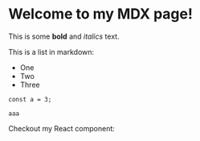 # Welcome to my MDX page!

This is some **bold** and _italics_ text.

This is a list in markdown:

- One
- Two
- Three

```
const a = 3;
```

`aaa`

Checkout my React component: